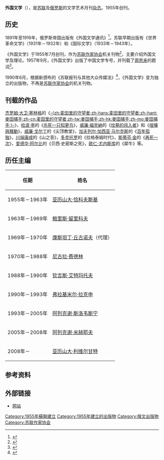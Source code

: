 {{他用|外国文学}}
{{Infobox newspaper
| 名称 = 外国文学
| 报头 = Иностранная_литература.svg
| 图像 = 
| 图像说明= 
| 类型 = 月刊杂志
| 版式 = 
| 拥有者 = 
| 出版商 = 
| 主编 = [[亚历山大·利维尔甘特|亚历山大·利维尔甘特]]
| 创刊日 = 1955年7月
| 停刊日 = 
| 语言 = [[俄文|俄文]]
| 售价 =
| 总部 = {{RUS}}[[莫斯科|莫斯科]]
| 发行量 = 
| ISSN = 0130-6545
| 网站 = [http://inostranka.ru/ 网站]
}}
'''外国文学'''（{{lang-ru|Иностранная литература}}），是[[苏联|苏联]]及[[俄罗斯|俄罗斯]]的文学艺术月刊[[杂志|杂志]]。1955年创刊。

==历史==
1891年至1916年，俄罗斯帝国出版有《外国文学通讯》<ref>{{cite web|author=Фанайлова Е. Н.|url=http://www.svobodanews.ru/articleprintview/127882.html|title=Советское окно в мир. 50-летие журнала «Иностранная литература»|date=2005-10-14|publisher=[[自由欧洲电台／自由电台|Радио «Свобода»]]|accessdate=2012-09-12|archiveurl=https://www.webcitation.org/6BTi3yDcp?url=http://www.svobodanews.ru/articleprintview/127882.html|archivedate=2012-10-17|dead-url=no}}</ref>。苏联早期出版有《世界革命文学》（1931年－1932年）和《国际文学》（1933年－1943年）。

《外国文学》于1955年7月创刊，作为[[苏联作家协会|苏联作家协会]]机关刊物<ref>{{cite journal |author=禾木 |title=苏联文学报刊一瞥 |journal=[[俄罗斯文艺|苏联文学]] |date=1981 |issue=2 |pages=141-144}}</ref>，主要介绍外国文学及理论。1957年9月，《外国文学》出版了中国文学专号，并刊载了[[周恩来|周恩来]]的题词<ref>{{cite news |title=简讯 |work=[[人民日报|人民日报]] |date=1957-09-05 |page=6}}</ref>。

1990年6月，根据新颁布的《苏联报刊与其他大众传媒法》<ref>{{cite web |title=论《苏联报刊与其他大众传媒法》特色 |url=http://media.people.com.cn/n/2014/0416/c383791-24904932-2.html |publisher=人民网 |date=2014-04-16 |accessdate=2020-10-04 |archive-date=2014-08-08 |archive-url=https://web.archive.org/web/20140808204400/http://media.people.com.cn/n/2014/0416/c383791-24904932-2.html |dead-url=no }}</ref>，《外国文学》变为独立的出版物，不再是[[苏联作家协会|苏联作家协会]]的机关刊物。

==刊载的作品==
[[杰罗姆·大卫·塞林格|杰罗姆·大卫·塞林格]]的《[[麥田捕手|-{zh:麦田里的守望者;zh-hans:麦田里的守望者;zh-hant:麥田捕手;zh-cn:麦田里的守望者;zh-tw:麥田捕手;zh-hk:麥田捕手;zh-mo:麥田捕手;}-]]》，[[哈波·李|哈波·李]]的《[[杀死一只知更鸟|杀死一只知更鸟]]》，[[威廉·福克納|威廉·福克納]]的《[[坟墓的闯入者|坟墓的闯入者]]》和《[[喧嘩與騷動|喧嘩與騷動]]》，[[威廉·戈尔丁|威廉·戈尔丁]]的《尖顶教堂》，[[加夫列尔·加西亚·马尔克斯|加夫列尔·加西亚·马尔克斯]]的《[[百年孤独|百年孤独]]》，[[川端康成|川端康成]]的《山之音》，[[E·L·多克托罗|多克托罗]]的《拉格泰姆时代》，[[斯蒂芬·金|斯蒂芬·金]]的《[[再死一次|再死一次]]》，[[爱德华·阿尔比|爱德华·阿尔比]]的《贝西·史密斯之死》，[[欧仁·尤内斯库|欧仁·尤内斯库]]的《犀牛》等。

==历任主编==
{| class="wikitable"
|-
! 任期 !! 姓名
|-
| 1955年－1963年 || [[亚历山大·鲍里索维奇·恰科夫斯基|亚历山大·恰科夫斯基]]
|-
| 1963年－1969年 || [[鲍里斯·谢尔盖耶维奇·留里科夫|鲍里斯·留里科夫]]
|-
| 1969年－1970年 || [[康斯坦丁·阿列克谢耶维奇·丘古诺夫|康斯坦丁·丘古诺夫]]（代理）
|-
| 1970年－1988年 || [[费德林|尼古拉·费德林]]
|-
| 1988年－1990年 || [[钦吉斯·艾特玛托夫|钦吉斯·艾特玛托夫]]
|-
| 1990年－1993年 || [[弗拉基米尔·雅科夫列维奇·拉克申|弗拉基米尔·拉克申]]
|-
| 1993年－2005年 || [[阿列克谢·斯洛韦斯宁|阿列克谢·斯洛韦斯宁]]
|-
| 2005年－2008年 || [[阿列克谢·瓦西里耶维奇·米赫耶夫|阿列克谢·米赫耶夫]]
|-
| 2008年－ || [[亚历山大·利维尔甘特|亚历山大·利维尔甘特]]
|}

==参考资料==
{{reflist}}

==外部链接==
*[http://inostranka.ru/ 网站]{{Wayback|url=http://inostranka.ru/ |date=20121023060319 }}
{{Authority control}}
[[Category:1955年蘇聯建立|Category:1955年蘇聯建立]]
[[Category:1955年建立的出版物|Category:1955年建立的出版物]]
[[Category:俄文出版物|Category:俄文出版物]]
[[Category:苏联作家协会|Category:苏联作家协会]]